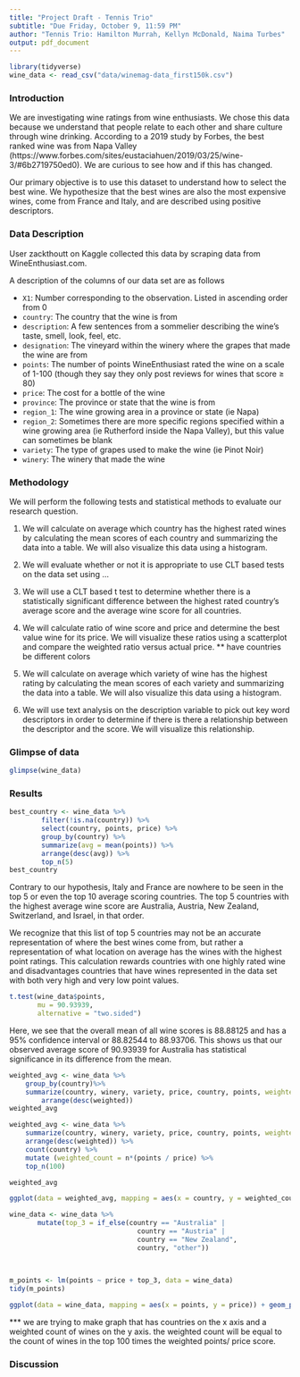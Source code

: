 ```yaml
---
title: "Project Draft - Tennis Trio"
subtitle: "Due Friday, October 9, 11:59 PM"
author: "Tennis Trio: Hamilton Murrah, Kellyn McDonald, Naima Turbes"
output: pdf_document
---
```

```r
library(tidyverse)
wine_data <- read_csv("data/winemag-data_first150k.csv") 
```

### Introduction

We are investigating wine ratings from wine enthusiasts. We chose this data because we understand that people relate to each other and share culture through wine drinking. According to a 2019 study by Forbes, the best ranked wine was from Napa Valley (https://www.forbes.com/sites/eustaciahuen/2019/03/25/wine-3/#6b2719750ed0). We are curious to see how and if this has changed.

Our primary objective is to use this dataset to understand how to select the best wine. We hypothesize that the best wines are also the most expensive wines, come from France and Italy, and are described using positive descriptors.


### Data Description

User zackthoutt on Kaggle collected this data by scraping data from WineEnthusiast.com.

A description of the columns of our data set are as follows

- `X1`: Number corresponding to the observation. Listed in ascending order from 0
- `country`: The country that the wine is from
- `description`: A few sentences from a sommelier describing the wine's taste, smell, look, feel, etc.
- `designation`: The vineyard within the winery where the grapes that made the wine are from
- `points`: The number of points WineEnthusiast rated the wine on a scale of 1-100 (though they say they only post reviews for wines that score $\geq$ 80)
- `price`: The cost for a bottle of the wine
- `province`: The province or state that the wine is from
- `region_1`: The wine growing area in a province or state (ie Napa)
- `region_2`: Sometimes there are more specific regions specified within a wine growing area (ie Rutherford inside the Napa Valley), but this value can sometimes be blank
- `variety`: The type of grapes used to make the wine (ie Pinot Noir)
- `winery`: The winery that made the wine


### Methodology
 
We will perform the following tests and statistical methods to evaluate our research question.
 
1. We will calculate on average which country has the highest rated wines by calculating the mean scores of each country and summarizing the data into a table. We will also visualize this data using a histogram.
 
2. We will evaluate whether or not it is appropriate to use CLT based tests on the data set using ...
 
3. We will use a CLT based t test to determine whether there is a statistically significant difference between the highest rated country's average score and the average wine score for all countries.
 
4. We will calculate ratio of wine score and price and determine the best value wine for its price. We will visualize these ratios using a scatterplot and compare the weighted ratio versus actual price.
** have countries be different colors
 
5. We will calculate on average which variety of wine has the highest rating  by calculating the mean scores of each variety and summarizing the data into a table. We will also visualize this data using a histogram.
 
6. We will use text analysis on the description variable to pick out key word descriptors in order to determine if there is there a relationship between the descriptor and the score. We will visualize this relationship.

### Glimpse of data

```r
glimpse(wine_data)
```

### Results
``` r
best_country <- wine_data %>%
        filter(!is.na(country)) %>%
        select(country, points, price) %>%
        group_by(country) %>%
        summarize(avg = mean(points)) %>%
        arrange(desc(avg)) %>%
        top_n(5)
best_country
```

Contrary to our hypothesis, Italy and France are nowhere to be seen in the top 5 or even the top 10 average scoring countries. The top 5 countries with the highest average wine score are Australia, Austria, New Zealand, Switzerland, and Israel, in that order.

We recognize that this list of top 5 countries may not be an accurate representation of where the best wines come from, but rather a representation of what location on average has the wines with the highest point ratings. This calculation rewards countries with one highly rated wine and disadvantages countries that have wines represented in the data set with both very high and very low point values.

``` r
t.test(wine_data$points,
       mu = 90.93939,
       alternative = "two.sided")
```
Here, we see that the overall mean of all wine scores is 88.88125 and has a 95% confidence interval or 88.82544 to 88.93706. This shows us that our observed average score of 90.93939 for Australia has statistical significance in its difference from the mean.


``` r
weighted_avg <- wine_data %>%
    group_by(country)%>%
    summarize(country, winery, variety, price, country, points, weighted = points/price) %>%
        arrange(desc(weighted))
weighted_avg

weighted_avg <- wine_data %>%
    summarize(country, winery, variety, price, country, points, weighted = points/price) %>%
    arrange(desc(weighted)) %>%
    count(country) %>%
    mutate (weighted_count = n*(points / price) %>%
    top_n(100) 

weighted_avg

ggplot(data = weighted_avg, mapping = aes(x = country, y = weighted_count)) + geom_col()

wine_data <- wine_data %>% 
       mutate(top_3 = if_else(country == "Australia" |
                                country == "Austria" |
                                country == "New Zealand",
                                country, "other"))

        
        
m_points <- lm(points ~ price + top_3, data = wine_data) 
tidy(m_points)

ggplot(data = wine_data, mapping = aes(x = points, y = price)) + geom_point() + geom_smooth(method = "lm", se = F) + facet_wrap(~top_3)
```

*** we are trying to make graph that has countries on the x axis and a weighted count of wines on the y axis. the weighted count will be equal to the count of wines in the top 100 times the weighted points/ price score. 

### Discussion
